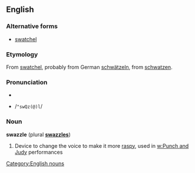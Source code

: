 {{wikipedia}}
==English==
===Alternative forms===
* [[swatchel]]

===Etymology===
From [[swatchel]], probably from German [[schwätzeln]], from [[schwatzen]].

===Pronunciation===
*{{IPA|/ˈswɒz(ə)l/}}
*{{SAMPA}} /<tt>"swQz(@)l</tt>/

===Noun===
'''swazzle''' (plural '''[[swazzles]]''')
# Device to change the voice to make it more [[raspy]], used in [[w:Punch and Judy]] performances

[[Category:English nouns]]